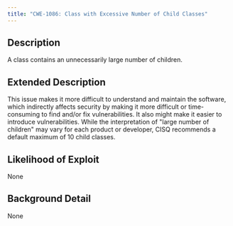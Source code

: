 ```yaml
---
title: "CWE-1086: Class with Excessive Number of Child Classes"
---
```


## Description
A class contains an unnecessarily large number of
					children.

## Extended Description
This issue makes it more difficult to understand and maintain the software, which indirectly affects security by making it more difficult or time-consuming to find and/or fix vulnerabilities.  It also might make it easier to introduce vulnerabilities.
While the interpretation of "large number of children" may vary for each product or developer, CISQ recommends a default maximum of 10 child classes.


## Likelihood of Exploit
None

## Background Detail
None
        